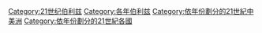 [[Category:21世纪伯利兹|Category:21世纪伯利兹]]
[[Category:各年伯利兹|Category:各年伯利兹]]
[[Category:依年份劃分的21世紀中美洲|Category:依年份劃分的21世紀中美洲]]
[[Category:依年份劃分的21世紀各國|Category:依年份劃分的21世紀各國]]